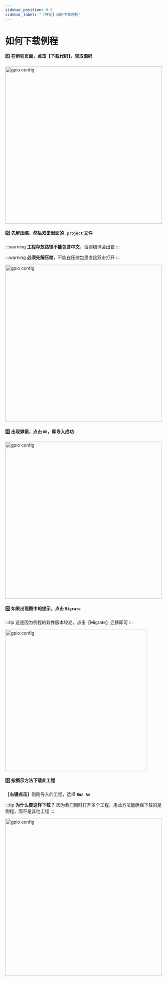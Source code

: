 ```yaml
---
sidebar_position: 0.9
sidebar_label: "【开始】如何下载例程"
---
```

# 如何下载例程

#### 1️⃣ 在例程页面，点击【**下载代码**】，获取源码

<div style={{ display: "flex", justifyContent: "left", alignItems: "center", marginBottom: "20px"}}>
<img src={require('./img/IMPORT_EXAMPLE/Download_button.png').default} alt="gpio config" width="500px" style={{boxShadow: "0px 0px 6PX 3PX rgba(0, 0, 0, 0.1), inset 0 0 50px rgba(0, 0, 0, 0.3)"}}/>
</div>

#### 2️⃣ 先解压缩，然后双击里面的 **`.project`** 文件

:::warning
**工程存放路径不能包含中文**，否则编译会出错
:::

:::warning
**必须先解压缩**，不能在压缩包里直接双击打开
:::

<div style={{ display: "flex", justifyContent: "left", alignItems: "center", marginBottom: "20px"}}>
<img src={require('./img/IMPORT_EXAMPLE/dot_project.png').default} alt="gpio config" width="500px" style={{boxShadow: "0px 0px 5PX 3PX rgba(0, 0, 0, 0.1), inset 0 0 50px rgba(0, 0, 0, 0.3)"}}/>
</div>

#### 3️⃣ 出现弹窗，点击 **`OK`**，即导入成功

<div style={{ display: "flex", justifyContent: "left", alignItems: "center", marginBottom: "20px"}}>
<img src={require('./img/IMPORT_EXAMPLE/import_success.png').default} alt="gpio config" width="500px" />
</div>

#### 4️⃣ 如果出现图中的提示，点击 **`Migrate`**
:::tip
这是因为例程的软件版本较老，点击【Migrate】迁移即可
:::
<div style={{ display: "flex", justifyContent: "left", alignItems: "center", marginBottom: "20px"}}>
<img src={require('./img/IMPORT_EXAMPLE/newVersionAvailable.png').default} alt="gpio config" width="450px" />
</div>

#### 5️⃣ 按图示方法下载此工程

【**右键点击**】刚刚导入的工程，选择 **`Run As`**

:::tip
**为什么要这样下载？**
因为我们同时打开多个工程，用此方法能确保下载的是例程，而不是其他工程
:::

<div style={{ display: "flex", justifyContent: "left", alignItems: "center", marginBottom: "20px"}}>
<img src={require('./img/IMPORT_EXAMPLE/run_project.png').default} alt="gpio config" width="500px" style={{boxShadow: "0px 0px 6PX 3PX rgba(0, 0, 0, 0.1), inset 0 0 50px rgba(0, 0, 0, 0.3)"}}/>
</div>

